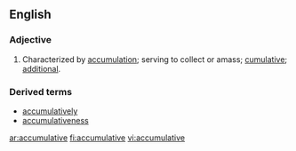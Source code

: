 ==English==

===Adjective===
{{en-adj}}

# Characterized by [[accumulation]]; serving to collect or amass; [[cumulative]]; [[additional]].

===Derived terms===
*[[accumulatively]]
*[[accumulativeness]]

[[ar:accumulative]]
[[fi:accumulative]]
[[vi:accumulative]]